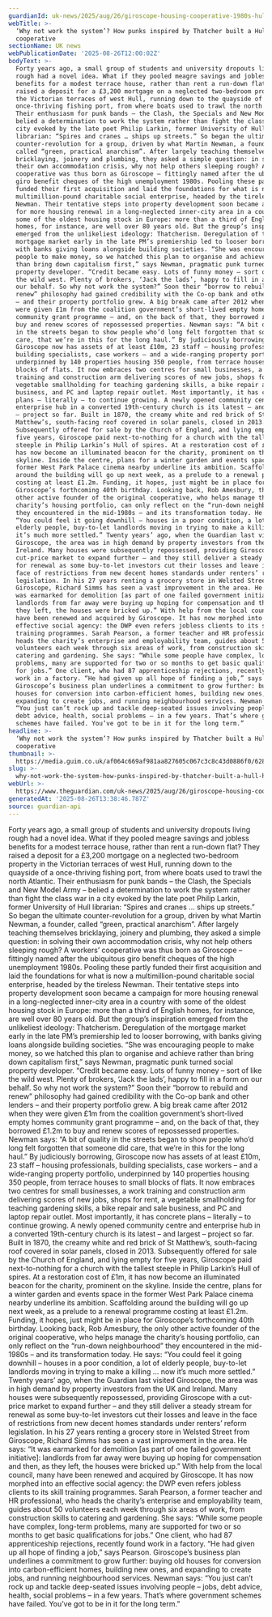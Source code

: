 ```yaml
---
guardianId: uk-news/2025/aug/26/giroscope-housing-cooperative-1980s-hull-thatcher
webTitle: >-
  ‘Why not work the system’? How punks inspired by Thatcher built a Hull housing
  cooperative
sectionName: UK news
webPublicationDate: '2025-08-26T12:00:02Z'
bodyText: >-
  Forty years ago, a small group of students and university dropouts living
  rough had a novel idea. What if they pooled meagre savings and jobless
  benefits for a modest terrace house, rather than rent a run-down flat? They
  raised a deposit for a £3,200 mortgage on a neglected two-bedroom property in
  the Victorian terraces of west Hull, running down to the quayside of a
  once-thriving fishing port, from where boats used to trawl the north Atlantic.
  Their enthusiasm for punk bands – the Clash, the Specials and New Model Army –
  belied a determination to work the system rather than fight the class war in a
  city evoked by the late poet Philip Larkin, former University of Hull
  librarian: “Spires and cranes … ships up streets.” So began the ultimate
  counter-revolution for a group, driven by what Martin Newman, a founder,
  called “green, practical anarchism”. After largely teaching themselves
  bricklaying, joinery and plumbing, they asked a simple question: in solving
  their own accommodation crisis, why not help others sleeping rough? A workers’
  cooperative was thus born as Giroscope – fittingly named after the ubiquitous
  giro benefit cheques of the high unemployment 1980s. Pooling these partly
  funded their first acquisition and laid the foundations for what is now a
  multimillion-pound charitable social enterprise, headed by the tireless
  Newman. Their tentative steps into property development soon became a campaign
  for more housing renewal in a long-neglected inner-city area in a country with
  some of the oldest housing stock in Europe: more than a third of English
  homes, for instance, are well over 80 years old. But the group’s inspiration
  emerged from the unlikeliest ideology: Thatcherism. Deregulation of the
  mortgage market early in the late PM’s premiership led to looser borrowing,
  with banks giving loans alongside building societies. “She was encouraging
  people to make money, so we hatched this plan to organise and achieve rather
  than bring down capitalism first,” says Newman, pragmatic punk turned social
  property developer. “Credit became easy. Lots of funny money – sort of like
  the wild west. Plenty of brokers, ‘Jack the lads’, happy to fill in a form on
  our behalf. So why not work the system?” Soon their “borrow to rebuild and
  renew” philosophy had gained credibility with the Co-op bank and other lenders
  – and their property portfolio grew. A big break came after 2012 when they
  were given £1m from the coalition government’s short-lived empty homes
  community grant programme – and, on the back of that, they borrowed £1.2m to
  buy and renew scores of repossessed properties. Newman says: “A bit of quality
  in the streets began to show people who’d long felt forgotten that someone did
  care, that we’re in this for the long haul.” By judiciously borrowing,
  Giroscope now has assets of at least £10m, 23 staff – housing professionals,
  building specialists, case workers – and a wide-ranging property portfolio,
  underpinned by 140 properties housing 350 people, from terrace houses to small
  blocks of flats. It now embraces two centres for small businesses, a work
  training and construction arm delivering scores of new jobs, shops for rent, a
  vegetable smallholding for teaching gardening skills, a bike repair and sale
  business, and PC and laptop repair outlet. Most importantly, it has concrete
  plans – literally – to continue growing. A newly opened community centre and
  enterprise hub in a converted 19th-century church is its latest – and largest
  – project so far. Built in 1870, the creamy white and red brick of St
  Matthew’s, south-facing roof covered in solar panels, closed in 2013.
  Subsequently offered for sale by the Church of England, and lying empty for
  five years, Giroscope paid next-to-nothing for a church with the tallest
  steeple in Philip Larkin’s Hull of spires. At a restoration cost of £1m, it
  has now become an illuminated beacon for the charity, prominent on the
  skyline. Inside the centre, plans for a winter garden and events space in the
  former West Park Palace cinema nearby underline its ambition. Scaffolding
  around the building will go up next week, as a prelude to a renewal programme
  costing at least £1.2m. Funding, it hopes, just might be in place for
  Giroscope’s forthcoming 40th birthday. Looking back, Rob Amesbury, the only
  other active founder of the original cooperative, who helps manage the
  charity’s housing portfolio, can only reflect on the “run-down neighbourhood”
  they encountered in the mid-1980s – and its transformation today. He says:
  “You could feel it going downhill – houses in a poor condition, a lot of
  elderly people, buy-to-let landlords moving in trying to make a killing … now
  it’s much more settled.” Twenty years’ ago, when the Guardian last visited
  Giroscope, the area was in high demand by property investors from the UK and
  Ireland. Many houses were subsequently repossessed, providing Giroscope with a
  cut-price market to expand further – and they still deliver a steady stream
  for renewal as some buy-to-let investors cut their losses and leave in the
  face of restrictions from new decent homes standards under renters’ reform
  legislation. In his 27 years renting a grocery store in Welsted Street from
  Giroscope, Richard Simms has seen a vast improvement in the area. He says: “It
  was earmarked for demolition [as part of one failed government initiative]:
  landlords from far away were buying up hoping for compensation and then, as
  they left, the houses were bricked up.” With help from the local council, many
  have been renewed and acquired by Giroscope. It has now morphed into an
  effective social agency: the DWP even refers jobless clients to its skill
  training programmes. Sarah Pearson, a former teacher and HR professional, who
  heads the charity’s enterprise and employability team, guides about 50
  volunteers each week through six areas of work, from construction skills to
  catering and gardening. She says: “While some people have complex, long-term
  problems, many are supported for two or so months to get basic qualifications
  for jobs.” One client, who had 87 apprenticeship rejections, recently found
  work in a factory. “He had given up all hope of finding a job,” says Pearson.
  Giroscope’s business plan underlines a commitment to grow further: buying old
  houses for conversion into carbon-efficient homes, building new ones, and
  expanding to create jobs, and running neighbourhood services. Newman says:
  “You just can’t rock up and tackle deep-seated issues involving people – jobs,
  debt advice, health, social problems – in a few years. That’s where government
  schemes have failed. You’ve got to be in it for the long term.”
headline: >-
  ‘Why not work the system’? How punks inspired by Thatcher built a Hull housing
  cooperative
thumbnail: >-
  https://media.guim.co.uk/af064c669af981aa827605c067c3c8c43d0886f0/628_371_5056_4046/500.jpg
slug: >-
  why-not-work-the-system-how-punks-inspired-by-thatcher-built-a-hull-housing-cooperative
webUrl: >-
  https://www.theguardian.com/uk-news/2025/aug/26/giroscope-housing-cooperative-1980s-hull-thatcher
generatedAt: '2025-08-26T13:38:46.787Z'
source: guardian-api
---
```

Forty years ago, a small group of students and university dropouts living rough had a novel idea. What if they pooled meagre savings and jobless benefits for a modest terrace house, rather than rent a run-down flat? They raised a deposit for a £3,200 mortgage on a neglected two-bedroom property in the Victorian terraces of west Hull, running down to the quayside of a once-thriving fishing port, from where boats used to trawl the north Atlantic. Their enthusiasm for punk bands – the Clash, the Specials and New Model Army – belied a determination to work the system rather than fight the class war in a city evoked by the late poet Philip Larkin, former University of Hull librarian: “Spires and cranes … ships up streets.” So began the ultimate counter-revolution for a group, driven by what Martin Newman, a founder, called “green, practical anarchism”. After largely teaching themselves bricklaying, joinery and plumbing, they asked a simple question: in solving their own accommodation crisis, why not help others sleeping rough? A workers’ cooperative was thus born as Giroscope – fittingly named after the ubiquitous giro benefit cheques of the high unemployment 1980s. Pooling these partly funded their first acquisition and laid the foundations for what is now a multimillion-pound charitable social enterprise, headed by the tireless Newman. Their tentative steps into property development soon became a campaign for more housing renewal in a long-neglected inner-city area in a country with some of the oldest housing stock in Europe: more than a third of English homes, for instance, are well over 80 years old. But the group’s inspiration emerged from the unlikeliest ideology: Thatcherism. Deregulation of the mortgage market early in the late PM’s premiership led to looser borrowing, with banks giving loans alongside building societies. “She was encouraging people to make money, so we hatched this plan to organise and achieve rather than bring down capitalism first,” says Newman, pragmatic punk turned social property developer. “Credit became easy. Lots of funny money – sort of like the wild west. Plenty of brokers, ‘Jack the lads’, happy to fill in a form on our behalf. So why not work the system?” Soon their “borrow to rebuild and renew” philosophy had gained credibility with the Co-op bank and other lenders – and their property portfolio grew. A big break came after 2012 when they were given £1m from the coalition government’s short-lived empty homes community grant programme – and, on the back of that, they borrowed £1.2m to buy and renew scores of repossessed properties. Newman says: “A bit of quality in the streets began to show people who’d long felt forgotten that someone did care, that we’re in this for the long haul.” By judiciously borrowing, Giroscope now has assets of at least £10m, 23 staff – housing professionals, building specialists, case workers – and a wide-ranging property portfolio, underpinned by 140 properties housing 350 people, from terrace houses to small blocks of flats. It now embraces two centres for small businesses, a work training and construction arm delivering scores of new jobs, shops for rent, a vegetable smallholding for teaching gardening skills, a bike repair and sale business, and PC and laptop repair outlet. Most importantly, it has concrete plans – literally – to continue growing. A newly opened community centre and enterprise hub in a converted 19th-century church is its latest – and largest – project so far. Built in 1870, the creamy white and red brick of St Matthew’s, south-facing roof covered in solar panels, closed in 2013. Subsequently offered for sale by the Church of England, and lying empty for five years, Giroscope paid next-to-nothing for a church with the tallest steeple in Philip Larkin’s Hull of spires. At a restoration cost of £1m, it has now become an illuminated beacon for the charity, prominent on the skyline. Inside the centre, plans for a winter garden and events space in the former West Park Palace cinema nearby underline its ambition. Scaffolding around the building will go up next week, as a prelude to a renewal programme costing at least £1.2m. Funding, it hopes, just might be in place for Giroscope’s forthcoming 40th birthday. Looking back, Rob Amesbury, the only other active founder of the original cooperative, who helps manage the charity’s housing portfolio, can only reflect on the “run-down neighbourhood” they encountered in the mid-1980s – and its transformation today. He says: “You could feel it going downhill – houses in a poor condition, a lot of elderly people, buy-to-let landlords moving in trying to make a killing … now it’s much more settled.” Twenty years’ ago, when the Guardian last visited Giroscope, the area was in high demand by property investors from the UK and Ireland. Many houses were subsequently repossessed, providing Giroscope with a cut-price market to expand further – and they still deliver a steady stream for renewal as some buy-to-let investors cut their losses and leave in the face of restrictions from new decent homes standards under renters’ reform legislation. In his 27 years renting a grocery store in Welsted Street from Giroscope, Richard Simms has seen a vast improvement in the area. He says: “It was earmarked for demolition [as part of one failed government initiative]: landlords from far away were buying up hoping for compensation and then, as they left, the houses were bricked up.” With help from the local council, many have been renewed and acquired by Giroscope. It has now morphed into an effective social agency: the DWP even refers jobless clients to its skill training programmes. Sarah Pearson, a former teacher and HR professional, who heads the charity’s enterprise and employability team, guides about 50 volunteers each week through six areas of work, from construction skills to catering and gardening. She says: “While some people have complex, long-term problems, many are supported for two or so months to get basic qualifications for jobs.” One client, who had 87 apprenticeship rejections, recently found work in a factory. “He had given up all hope of finding a job,” says Pearson. Giroscope’s business plan underlines a commitment to grow further: buying old houses for conversion into carbon-efficient homes, building new ones, and expanding to create jobs, and running neighbourhood services. Newman says: “You just can’t rock up and tackle deep-seated issues involving people – jobs, debt advice, health, social problems – in a few years. That’s where government schemes have failed. You’ve got to be in it for the long term.”

